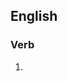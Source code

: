 ==English==

===Verb===
{{head|en|verb form}}

# {{present participle of|run around|lang=en|nocat=1}}